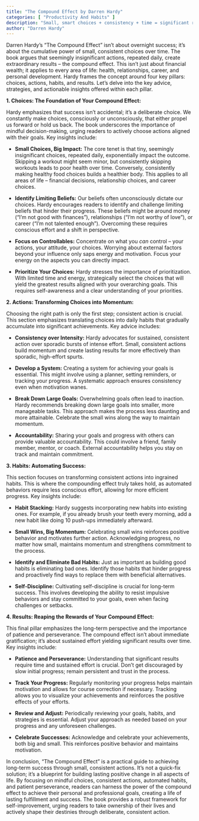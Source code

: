 ```yaml
---
title: "The Compound Effect by Darren Hardy"
categories: [ "Productivity And Habits" ]
description: "Small, smart choices + consistency + time = significant results"
author: "Darren Hardy"
---
```

Darren Hardy's "The Compound Effect" isn't about overnight success; it's about the cumulative power of small, consistent choices over time.  The book argues that seemingly insignificant actions, repeated daily, create extraordinary results – the compound effect. This isn't just about financial wealth; it applies to every area of life: health, relationships, career, and personal development.  Hardy frames the concept around four key pillars: choices, actions, habits, and results.  Let's delve into the key advice, strategies, and actionable insights offered within each pillar.

**1. Choices: The Foundation of Your Compound Effect:**

Hardy emphasizes that success isn't accidental; it's a deliberate choice.  We constantly make choices, consciously or unconsciously, that either propel us forward or hold us back. The book underscores the importance of mindful decision-making, urging readers to actively choose actions aligned with their goals.  Key insights include:

* **Small Choices, Big Impact:**  The core tenet is that tiny, seemingly insignificant choices, repeated daily, exponentially impact the outcome.  Skipping a workout might seem minor, but consistently skipping workouts leads to poor health over time.  Conversely, consistently making healthy food choices builds a healthier body. This applies to all areas of life – financial decisions, relationship choices, and career choices.

* **Identify Limiting Beliefs:**  Our beliefs often unconsciously dictate our choices.  Hardy encourages readers to identify and challenge limiting beliefs that hinder their progress.  These beliefs might be around money ("I'm not good with finances"), relationships ("I'm not worthy of love"), or career ("I'm not talented enough").  Overcoming these requires conscious effort and a shift in perspective.

* **Focus on Controllables:**  Concentrate on what you *can* control – your actions, your attitude, your choices.  Worrying about external factors beyond your influence only saps energy and motivation.  Focus your energy on the aspects you can directly impact.

* **Prioritize Your Choices:**  Hardy stresses the importance of prioritization.  With limited time and energy, strategically select the choices that will yield the greatest results aligned with your overarching goals.  This requires self-awareness and a clear understanding of your priorities.


**2. Actions: Transforming Choices into Momentum:**

Choosing the right path is only the first step; consistent action is crucial.  This section emphasizes translating choices into daily habits that gradually accumulate into significant achievements.  Key advice includes:

* **Consistency over Intensity:**  Hardy advocates for sustained, consistent action over sporadic bursts of intense effort.  Small, consistent actions build momentum and create lasting results far more effectively than sporadic, high-effort spurts.

* **Develop a System:**  Creating a system for achieving your goals is essential. This might involve using a planner, setting reminders, or tracking your progress. A systematic approach ensures consistency even when motivation wanes.

* **Break Down Large Goals:**  Overwhelming goals often lead to inaction.  Hardy recommends breaking down large goals into smaller, more manageable tasks.  This approach makes the process less daunting and more attainable.  Celebrate the small wins along the way to maintain momentum.

* **Accountability:**  Sharing your goals and progress with others can provide valuable accountability.  This could involve a friend, family member, mentor, or coach.  External accountability helps you stay on track and maintain commitment.


**3. Habits: Automating Success:**

This section focuses on transforming consistent actions into ingrained habits.  This is where the compounding effect truly takes hold, as automated behaviors require less conscious effort, allowing for more efficient progress. Key insights include:

* **Habit Stacking:**  Hardy suggests incorporating new habits into existing ones.  For example, if you already brush your teeth every morning, add a new habit like doing 10 push-ups immediately afterward.

* **Small Wins, Big Momentum:**  Celebrating small wins reinforces positive behavior and motivates further action.  Acknowledging progress, no matter how small, maintains momentum and strengthens commitment to the process.

* **Identify and Eliminate Bad Habits:**  Just as important as building good habits is eliminating bad ones.  Identify those habits that hinder progress and proactively find ways to replace them with beneficial alternatives.

* **Self-Discipline:**  Cultivating self-discipline is crucial for long-term success.  This involves developing the ability to resist impulsive behaviors and stay committed to your goals, even when facing challenges or setbacks.


**4. Results: Reaping the Rewards of Your Compound Effect:**

This final pillar emphasizes the long-term perspective and the importance of patience and perseverance.  The compound effect isn't about immediate gratification; it's about sustained effort yielding significant results over time.  Key insights include:

* **Patience and Perseverance:**  Understanding that significant results require time and sustained effort is crucial.  Don't get discouraged by slow initial progress; remain persistent and trust in the process.

* **Track Your Progress:**  Regularly monitoring your progress helps maintain motivation and allows for course correction if necessary.  Tracking allows you to visualize your achievements and reinforces the positive effects of your efforts.

* **Review and Adjust:**  Periodically reviewing your goals, habits, and strategies is essential.  Adjust your approach as needed based on your progress and any unforeseen challenges.

* **Celebrate Successes:**  Acknowledge and celebrate your achievements, both big and small.  This reinforces positive behavior and maintains motivation.


In conclusion, "The Compound Effect" is a practical guide to achieving long-term success through small, consistent actions.  It's not a quick-fix solution; it's a blueprint for building lasting positive change in all aspects of life. By focusing on mindful choices, consistent actions, automated habits, and patient perseverance, readers can harness the power of the compound effect to achieve their personal and professional goals, creating a life of lasting fulfillment and success.  The book provides a robust framework for self-improvement, urging readers to take ownership of their lives and actively shape their destinies through deliberate, consistent action.

